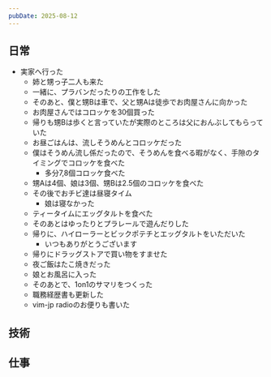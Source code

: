 ```yaml
---
pubDate: 2025-08-12
---
```




## 日常

- 実家へ行った
	- 姉と甥っ子二人も来た
	- 一緒に、プラバンだったりの工作をした
	- そのあと、僕と甥Bは車で、父と甥Aは徒歩でお肉屋さんに向かった
	- お肉屋さんではコロッケを30個買った
	- 帰りも甥Bは歩くと言っていたが実際のところは父におんぶしてもらっていた
	- お昼ごはんは、流しそうめんとコロッケだった
	- 僕はそうめん流し係だったので、そうめんを食べる暇がなく、手隙のタイミングでコロッケを食べた
		- 多分7,8個コロッケ食べた
	- 甥Aは4個、娘は3個、甥Bは2.5個のコロッケを食べた
	- その後でおチビ達は昼寝タイム
		- 娘は寝なかった
	- ティータイムにエッグタルトを食べた
	- そのあとはゆったりとプラレールで遊んだりした
	- 帰りに、ハイローラーとビックポテチとエッグタルトをいただいた
		- いつもありがとうございます
	- 帰りにドラッグストアで買い物をすませた
	- 夜ご飯はたこ焼きだった
	- 娘とお風呂に入った
	- そのあとで、1on1のサマリをつくった
	- 職務経歴書も更新した
	- vim-jp radioのお便りも書いた

## 技術


## 仕事

